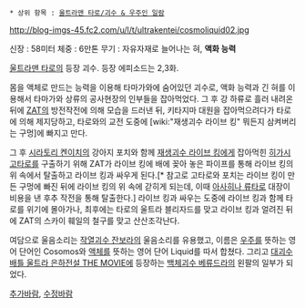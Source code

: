  * 상위 항목 : [[울트라맨 타로/괴수 & 우주인 일람]]

http://blog-imgs-45.fc2.com/u/l/t/ultrakentei/cosmoliquid02.jpg

신장 : 58미터
체중 : 6만톤
무기 : 자유자재로 늘어나는 혀, '''액화 능력'''

[[울트라맨 타로]]의 등장 괴수. 등장 에피소드는 2,3화.

몸을 액체로 만드는 능력을 이용해 타마가와에 숨어있던 괴수로, 액화 능력과 긴 혀를 이용해서 타마가와 상류의 공사현장의 인부들을 잡아먹었다. 그 후 강 하류로 흘러 내려온 뒤에 [[ZAT]]의 방전작전에 의해 모습을 드러낸 뒤, 키타지마 대원을 잡아먹으려다가 타로에 의해 제지당하고, 타로와의 교전 도중에 [wiki:"재생괴수 라이브 킹" 뭐든지 삼켜버리는 구멍]에 빠지고 만다.

그 후 [[시라토리 켄이치]]의 강아지 포치와 함께 [[재생괴수 라이브 킹]]에게 잡아먹힌 [[히가시 고타로]]를 구출하기 위해 ZAT가 라이브 킹에 배에 꽂아 놓은 파이프를 통해 라이브 킹의 위 속에서 탈출하고 라이브 킹과 싸우게 된다.[* 참고로 고타로와 포치는 라이브 킹이 만든 구멍에 빠진 뒤에 라이브 킹의 위 속에 갇히게 되는데, 이때 [[아사히나 류타로]] 대장이 비용을 낸 후추 작전을 통해 탈출한다.] 라이브 킹과 싸우는 도중에 라이브 킹과 함께 타로를 위기에 몰아가나, 최후에는 타로의 울트라 블리자드를 맞고 라이브 킹과 얼려진 뒤에 ZAT의 스카이 훼일의 철구를 맞고 산산조각난다.

여담으로 울음소리는 [[작열괴수 잔보라]]의 울음소리를 유용했고, 이름은 [[우주]]를 뜻하는 영어 단어인 Cosomos와 [[액체]]를 뜻하는 영어 단어 Liquid를 따서 합쳤다. 그리고 [[대괴수배틀 울트라 은하전설 THE MOVIE]]에 등장하는 [[백체괴수 베류드라]]의 왼팔의 일부가 되었다.

[[추가바람]], [[수정바람]]
